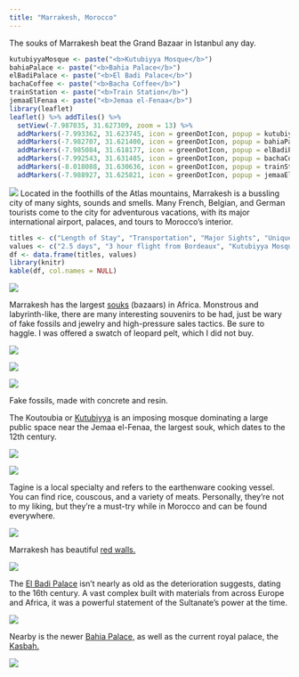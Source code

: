 ```yaml
---
title: "Marrakesh, Morocco"
---
```


The souks of Marrakesh beat the Grand Bazaar in Istanbul any day.

```r
kutubiyyaMosque <- paste("<b>Kutubiyya Mosque</b>")
bahiaPalace <- paste("<b>Bahia Palace</b>")
elBadiPalace <- paste("<b>El Badi Palace</b>")
bachaCoffee <- paste("<b>Bacha Coffee</b>")
trainStation <- paste("<b>Train Station</b>")
jemaaElFenaa <- paste("<b>Jemaa el-Fenaa</b>")
library(leaflet)
leaflet() %>% addTiles() %>%
  setView(-7.987035, 31.627309, zoom = 13) %>%
  addMarkers(-7.993362, 31.623745, icon = greenDotIcon, popup = kutubiyyaMosque) %>% # Kutubiyya Mosque
  addMarkers(-7.982707, 31.621400, icon = greenDotIcon, popup = bahiaPalace) %>% # Bahia Palace
  addMarkers(-7.985084, 31.618177, icon = greenDotIcon, popup = elBadiPalace) %>% # El Badi Palace
  addMarkers(-7.992543, 31.631485, icon = greenDotIcon, popup = bachaCoffee) %>% # Bacha Coffee
  addMarkers(-8.018088, 31.630636, icon = greenDotIcon, popup = trainStation) %>% # Train Station
  addMarkers(-7.988927, 31.625821, icon = greenDotIcon, popup = jemaaElFenaa) # Jemaa el Fenaa
```

![](images/Marrakesh/marrakesh11.png)
Located in the foothills of the Atlas mountains, Marrakesh is a bussling city of many sights, sounds and smells. Many French, Belgian, and German tourists come to the city for adventurous vacations, with its major international airport, palaces, and tours to Morocco's interior.

```r
titles <- c("Length of Stay", "Transportation", "Major Sights", "Unique Foods", "Restaurant Recommendations")
values <- c("2.5 days", "3 hour flight from Bordeaux", "Kutubiyya Mosque, Bahia Palace, Jemaa el-Fenaa, Badi Palace", "Msemmen, Tagines, Bissara", "Bacha Coffee")
df <- data.frame(titles, values)
library(knitr)
kable(df, col.names = NULL)
```

![](images/Marrakesh/marrakesh24.png)

Marrakesh has the largest [souks](https://en.wikipedia.org/wiki/Bazaar) (bazaars) in Africa. Monstrous and labyrinth-like, there are many interesting souvenirs to be had, just be wary of fake fossils and jewelry and high-pressure sales tactics. Be sure to haggle. I was offered a swatch of leopard pelt, which I did not buy.

![](images/Marrakesh/marrakesh33.png)

![](images/Marrakesh/marrakesh23.png)

![](images/Marrakesh/marrakesh22.png)

Fake fossils, made with concrete and resin.

The Koutoubia or [Kutubiyya](https://en.wikipedia.org/wiki/Kutubiyya_Mosque) is an imposing mosque dominating a large public space near the Jemaa el-Fenaa, the largest souk, which dates to the 12th century.

![](images/Marrakesh/marrakesh30.png)

![](images/Marrakesh/marrakesh9.png)

Tagine is a local specialty and refers to the earthenware cooking vessel. You can find rice, couscous, and a variety of meats. Personally, they're not to my liking, but they're a must-try while in Morocco and can be found everywhere.

![](images/Marrakesh/marrakesh27.png)

Marrakesh has beautiful [red walls.](https://en.wikipedia.org/wiki/Walls_of_Marrakesh)

![](images/Marrakesh/marrakesh29.png)

The [El Badi Palace](https://en.wikipedia.org/wiki/El_Badi_Palace) isn't nearly as old as the deterioration suggests, dating to the 16th century. A vast complex built with materials from across Europe and Africa, it was a powerful statement of the Sultanate's power at the time.

![](images/Marrakesh/marrakesh19.png)

Nearby is the newer [Bahia Palace,](https://en.wikipedia.org/wiki/Bahia_Palace) as well as the current royal palace, the [Kasbah.](https://en.wikipedia.org/wiki/Kasbah_of_Marrakesh)

![](images/Marrakesh/marrakesh17.png)
